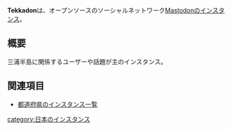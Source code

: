 {{Infobox instance
| Name          = Tekkadon
| Domain        = https://tekkadon.manimani.cc/
| Admin         = [https://tekkadon.manimani.cc/@YoTTaBoozer よぅ]
| Country       = 日本
| Start         = 2017年4月25日
| Kifu          = なし
| Alias         = なし
}}'''Tekkadon'''は、オープンソースのソーシャルネットワーク[[Mastodon]]のインスタンス。

== 概要 ==
三浦半島に関係するユーザーや話題が主のインスタンス。

== 関連項目 ==
* [[都道府県のインスタンス一覧]]

{{DEFAULTSORT:tekkadonmanimanicc}}
[[category:日本のインスタンス]]